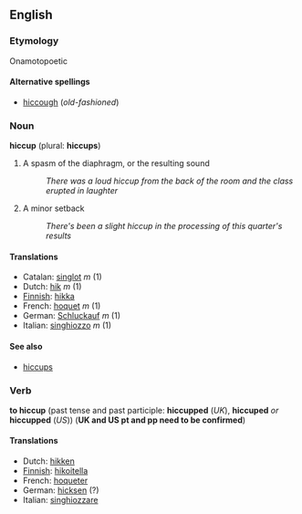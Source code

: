 ==English==

===Etymology===
Onamotopoetic

====Alternative spellings====
*[[hiccough]] (''old-fashioned'')

===Noun===
'''hiccup''' (plural: '''hiccups''')

# A spasm of the diaphragm, or the resulting sound
#: ''There was a loud hiccup from the back of the room and the class erupted in laughter''
# A minor setback
#: ''There's been a slight hiccup in the processing of this quarter's results''

====Translations====
*Catalan: [[singlot]] ''m'' (1)
*Dutch: [[hik]] ''m'' (1)
*[[Finnish]]: [[hikka]]
*French: [[hoquet]] ''m'' (1)
*German: [[Schluckauf]] ''m'' (1)
*Italian: [[singhiozzo]] ''m'' (1)

====See also====
*[[hiccups]] <!-- Note - this has a separate meaning and is not just the plural of "hiccup" -->

===Verb===
'''to hiccup''' (past tense and past participle: '''hiccupped''' (''UK''), '''hiccuped''' ''or'' '''hiccupped''' (''US'')) ('''UK and US pt and pp need to be confirmed''')

====Translations====
*Dutch: [[hikken]]
*[[Finnish]]: [[hikoitella]]
*French: [[hoqueter]]
*German: [[hicksen]] (?)
*Italian: [[singhiozzare]]